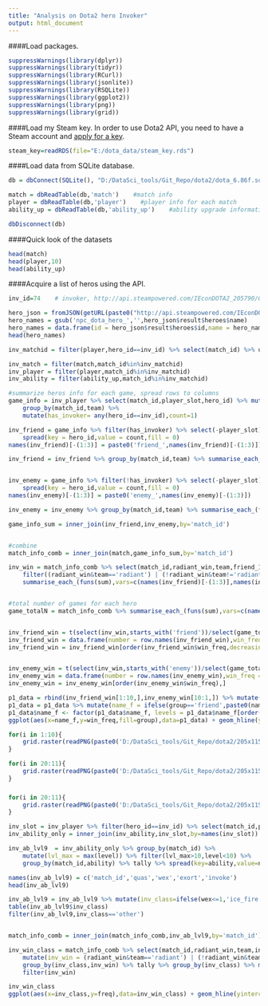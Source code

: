 ```yaml
---
title: "Analysis on Dota2 hero Invoker"
output: html_document
---
```



####Load packages.
```r
suppressWarnings(library(dplyr))
suppressWarnings(library(tidyr))
suppressWarnings(library(RCurl))
suppressWarnings(library(jsonlite))
suppressWarnings(library(RSQLite))
suppressWarnings(library(ggplot2))
suppressWarnings(library(png))
suppressWarnings(library(grid))
```

  
####Load my Steam key. 
In order to use Dota2 API, you need to have a Steam account and [apply for a key](https://steamcommunity.com/dev).

```r
steam_key=readRDS(file="E:/dota_data/steam_key.rds")
```


####Load data from SQLite database.
```r
db = dbConnect(SQLite(), "D:/DataSci_tools/Git_Repo/dota2/dota_6.86f.sqlite3")

match = dbReadTable(db,'match')    #match info
player = dbReadTable(db,'player')    #player info for each match
ability_up = dbReadTable(db,'ability_up')    #ability upgrade information for each player

dbDisconnect(db)
```


####Quick look of the datasets
```r
head(match)
head(player,10)
head(ability_up)
```


####Acquire a list of heros using the API.
```r
inv_id=74    # invoker, http://api.steampowered.com/IEconDOTA2_205790/GetHeroes/v0001/?language=en&key=steam_key

hero_json = fromJSON(getURL(paste0("http://api.steampowered.com/IEconDOTA2_205790/GetHeroes/v0001/?language=en&key=",steam_key)))
hero_names = gsub('npc_dota_hero_','',hero_json$result$heroes$name)
hero_names = data.frame(id = hero_json$result$heroes$id,name = hero_names,stringsAsFactors = F)
head(hero_names)
```

```r
inv_matchid = filter(player,hero_id==inv_id) %>% select(match_id) %>% unlist

inv_match = filter(match,match_id%in%inv_matchid)
inv_player = filter(player,match_id%in%inv_matchid)
inv_ability = filter(ability_up,match_id%in%inv_matchid)
```

```r
#summarize heros info for each game, spread rows to columns
game_info = inv_player %>% select(match_id,player_slot,hero_id) %>% mutate(team = ifelse(player_slot<5,'radiant','dire')) %>%
    group_by(match_id,team) %>%
    mutate(has_invoker= any(hero_id==inv_id),count=1)

inv_friend = game_info %>% filter(has_invoker) %>% select(-player_slot) %>%
    spread(key = hero_id,value = count,fill = 0)
names(inv_friend)[-(1:3)] = paste0('friend_',names(inv_friend)[-(1:3)])

inv_friend = inv_friend %>% group_by(match_id,team) %>% summarise_each_(funs(mean(.,na.rm=T)),names(inv_friend)[-(1:3)]) %>% select(-friend_74)  #remove invoker from the friend list


inv_enemy = game_info %>% filter(!has_invoker) %>% select(-player_slot) %>%
    spread(key = hero_id,value = count,fill = 0)
names(inv_enemy)[-(1:3)] = paste0('enemy_',names(inv_enemy)[-(1:3)])

inv_enemy = inv_enemy %>% group_by(match_id,team) %>% summarise_each_(funs(mean(.,na.rm=T)),names(inv_enemy)[-(1:3)]) %>% select(-team)

game_info_sum = inner_join(inv_friend,inv_enemy,by='match_id')


#combine
match_info_comb = inner_join(match,game_info_sum,by='match_id')

inv_win = match_info_comb %>% select(match_id,radiant_win,team,friend_1:enemy_113) %>% 
    filter((radiant_win&team=='radiant') | (!radiant_win&team!='radiant')) %>%
    summarise_each_(funs(sum),vars=c(names(inv_friend)[-(1:3)],names(inv_enemy)[-(1:3)]))


#total number of games for each hero
game_totalN = match_info_comb %>% summarise_each_(funs(sum),vars=c(names(inv_friend)[-(1:3)],names(inv_enemy)[-(1:3)]))


inv_friend_win = t(select(inv_win,starts_with('friend'))/select(game_totalN,starts_with('friend')))
inv_friend_win = data.frame(number = row.names(inv_friend_win),win_freq = inv_friend_win,totalN = unlist(select(game_totalN,starts_with('friend'))),group='friend')
inv_friend_win = inv_friend_win[order(inv_friend_win$win_freq,decreasing = T),]


inv_enemy_win = t(select(inv_win,starts_with('enemy'))/select(game_totalN,starts_with('enemy')))
inv_enemy_win = data.frame(number = row.names(inv_enemy_win),win_freq = inv_enemy_win,totalN = unlist(select(game_totalN,starts_with('enemy'))),group='enemy')
inv_enemy_win = inv_enemy_win[order(inv_enemy_win$win_freq),]
```



```r
p1_data = rbind(inv_friend_win[1:10,],inv_enemy_win[10:1,]) %>% mutate(id = as.integer(gsub('.*_','',number))) %>% inner_join(hero_names,by='id')
p1_data = p1_data %>% mutate(name_f = ifelse(group=='friend',paste0(name,'_f'),paste0(name,'_e')))    #add suffix
p1_data$name_f <- factor(p1_data$name_f, levels = p1_data$name_f[order(p1_data$win_freq,decreasing = T)])
ggplot(aes(x=name_f,y=win_freq,fill=group),data=p1_data) + geom_hline(yintercept=0.5,col='blue',linetype='dashed') + geom_bar(stat = "identity") 
```


```r
for(i in 1:10){
    grid.raster(readPNG(paste0('D:/DataSci_tools/Git_Repo/dota2/205x115/',p1_data$name[i],'_lg.png')),x=i/12,height=.1)
}
```

```r
for(i in 20:11){
    grid.raster(readPNG(paste0('D:/DataSci_tools/Git_Repo/dota2/205x115/',p1_data$name[i],'_lg.png')),x=(21-i)/12,height=.1)
}
```


###

```r
for(i in 20:11){
    grid.raster(readPNG(paste0('D:/DataSci_tools/Git_Repo/dota2/205x115/',p1_data$name[i],'_lg.png')),x=(21-i)/12,height=.1)
}
```


```r
inv_slot = inv_player %>% filter(hero_id==inv_id) %>% select(match_id,player_slot)
inv_ability_only = inner_join(inv_ability,inv_slot,by=names(inv_slot))

inv_ab_lvl9  = inv_ability_only %>% group_by(match_id) %>%
    mutate(lvl_max = max(level)) %>% filter(lvl_max>10,level<10) %>%
    group_by(match_id,ability) %>% tally %>% spread(key=ability,value=n,fill=0)

names(inv_ab_lvl9) = c('match_id','quas','wex','exort','invoke')
head(inv_ab_lvl9)

inv_ab_lvl9 = inv_ab_lvl9 %>% mutate(inv_class=ifelse(wex<=1,'ice_fire',ifelse(exort<=1,'ice_thunder',ifelse(quas<=1,'fire_thunder','other'))))
table(inv_ab_lvl9$inv_class)
filter(inv_ab_lvl9,inv_class=='other')


match_info_comb = inner_join(match_info_comb,inv_ab_lvl9,by='match_id')

inv_win_class = match_info_comb %>% select(match_id,radiant_win,team,inv_class) %>%
    mutate(inv_win = (radiant_win&team=='radiant') | (!radiant_win&team!='radiant')) %>%
    group_by(inv_class,inv_win) %>% tally %>% group_by(inv_class) %>% mutate(total_n = sum(n),freq=n/total_n) %>%
    filter(inv_win)
```


```r
inv_win_class
ggplot(aes(x=inv_class,y=freq),data=inv_win_class) + geom_hline(yintercept=0.5,col='blue',linetype='dashed') + geom_bar(stat = "identity")
```

